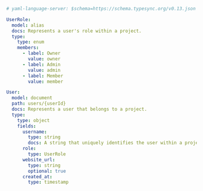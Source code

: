 ```yaml models.yml
# yaml-language-server: $schema=https://schema.typesync.org/v0.13.json

UserRole:
  model: alias
  docs: Represents a user's role within a project.
  type:
    type: enum
    members:
      - label: Owner
        value: owner
      - label: Admin
        value: admin
      - label: Member
        value: member

User:
  model: document
  path: users/{userId}
  docs: Represents a user that belongs to a project.
  type:
    type: object
    fields:
      username:
        type: string
        docs: A string that uniquely identifies the user within a project.
      role:
        type: UserRole
      website_url:
        type: string
        optional: true
      created_at:
        type: timestamp
```
